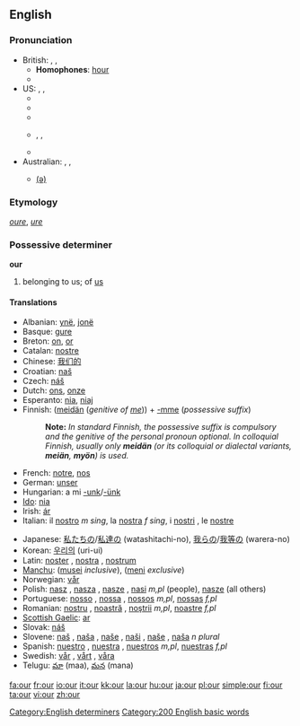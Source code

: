 {{wikipedia}}
==English==

{{rank|do|has|could|63|our|than|some|other}}

===Pronunciation===
*British: {{IPA|/aʊə(r)/}}, {{SAMPA|/<tt>aU@(r)</tt>/}}, {{AHD|ouə(r)}}
**'''Homophones''': [[hour]]
**{{rhymes|aʊə(r)}}
*US: {{IPA|/aʊɹ/}}, {{SAMPA|/<tt>aUr</tt>/}}, {{AHD|our}}
**{{rhymes|aʊə(r)}}
**{{audio|en-us-our.ogg|Audio (US)}}
**{{audio|en-us-our-2.ogg|Audio (US)}}
**{{AHD|ar}}, {{IPA|/ɑː(r)/}}, {{SAMPA|/<tt>A:(r)</tt>/}}
**{{rhymes|ɑː(r)}}
*Australian: {{IPA|/æɔ(ə)/}}, {{SAMPA|/<tt>{O(@)</tt>/}}, {{AHD|ou(ə)}}
**{{rhymes|aʊ}}[[Rhymes:English:-aʊə(r)|(ə)]]

===Etymology===
{{ME.}} ''[[oure]]'', {{OE.}} ''[[ure]]''

{{rfc-header|Possessive determiner}}
===Possessive determiner===
'''our'''

# belonging to us; of [[us]]

====Translations====
{{top}}
*Albanian: [[ynë]], [[jonë]]
*Basque: [[gure]]
*Breton: [[on]], [[or]]
*Catalan: [[nostre]]
*Chinese: [[我们的]]
*Croatian: [[naš]]
*Czech: [[náš]]
*Dutch: [[ons]], [[onze]]
*Esperanto: [[nia]], [[niaj]]
*Finnish: ([[meidän]] (''genitive of [[me]]'')) + [[-mme#Finnish|-mme]] (''possessive suffix'')
*:'''Note: ''' ''In standard Finnish, the possessive suffix is compulsory and the genitive of the personal pronoun optional. In colloquial Finnish, usually only '''meidän''' (or its colloquial or dialectal variants, '''meiän''', '''myön''') is used.''
*French: [[notre]], [[nos]]
*German: [[unser]]
*Hungarian: a mi [[-unk]]/[[-ünk]]
*[[Ido]]: [[nia]]
*Irish: [[ár]]
*Italian: il [[nostro]] ''m sing'', la [[nostra]] ''f sing'', i [[nostri]] {{m}} {{p}}, le [[nostre]] {{f}} {{p}}
{{mid}}
*Japanese: [[私たちの]]/[[私達の]] (watashitachi-no), [[我らの]]/[[我等の]] (warera-no)
*Korean: [[우리]]의 (uri-ui)
*Latin: [[noster]] {{m}}, [[nostra]] {{f}}, [[nostrum]] {{n}}
*[[Manchu]]: ([[musei]] ''inclusive''), ([[meni]] ''exclusive'')
*Norwegian: [[vår]]
*Polish: [[nasz]] {{m}}, [[nasza]] {{f}}, [[nasze]] {{n}}, [[nasi]] ''m,pl'' (people), [[nasze]] {{p}} (all others)
*Portuguese: [[nosso]] {{m}}, [[nossa]] {{f}}, [[nossos]] ''m,pl'', [[nossas]] ''f,pl''
*Romanian: [[nostru]] {{m}}, [[noastră]] {{f}}, [[noştrii]] ''m,pl'', [[noastre]] ''f,pl''
*[[Scottish Gaelic]]: [[ar#Scottish Gaelic|ar]]
*Slovak: [[náš]]
*Slovene: [[naš]] {{m}}, [[naša]] {{f}}, [[naše]] {{n}}, [[naši]] {{m}} {{p}}, [[naše]] {{f}} {{p}}, [[naša]] ''n plural''
*Spanish: [[nuestro]] {{m}}, [[nuestra]] {{f}}, [[nuestros]] ''m,pl'', [[nuestras]] ''f,pl''
*Swedish: [[vår]] {{c}}, [[vårt]] {{n}}, [[våra]] {{p}}
*Telugu: [[మా]] (maa), [[మన]] (mana)
{{bottom}}

[[Category:English determiners]]
[[Category:200 English basic words]]

[[fa:our]]
[[fr:our]]
[[io:our]]
[[it:our]]
[[kk:our]]
[[la:our]]
[[hu:our]]
[[ja:our]]
[[pl:our]]
[[simple:our]]
[[fi:our]]
[[ta:our]]
[[vi:our]]
[[zh:our]]